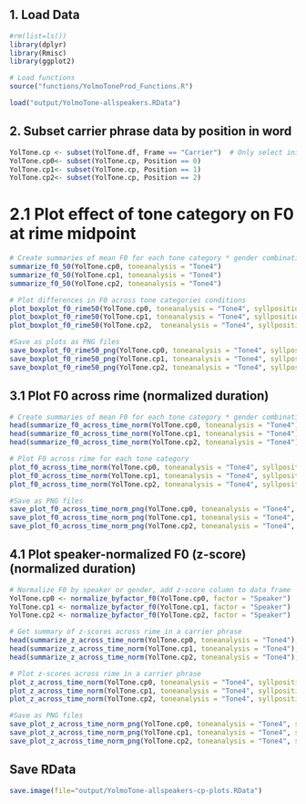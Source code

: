 ## 1. Load Data
```r
#rm(list=ls())
library(dplyr)
library(Rmisc)
library(ggplot2)

# Load functions
source("functions/YolmoToneProd_Functions.R")

load("output/YolmoTone-allspeakers.RData")
```

## 2. Subset carrier phrase data by position in word
```r
YolTone.cp <- subset(YolTone.df, Frame == "Carrier")  # Only select initial syllables
YolTone.cp0<- subset(YolTone.cp, Position == 0)
YolTone.cp1<- subset(YolTone.cp, Position == 1)
YolTone.cp2<- subset(YolTone.cp, Position == 2)
```


# 2.1 Plot effect of tone category on F0 at rime midpoint
```r
# Create summaries of mean F0 for each tone category * gender combination at rime midpoint
summarize_f0_50(YolTone.cp0, toneanalysis = "Tone4")
summarize_f0_50(YolTone.cp1, toneanalysis = "Tone4")
summarize_f0_50(YolTone.cp2, toneanalysis = "Tone4")

# Plot differences in F0 across tone categories conditions
plot_boxplot_f0_rime50(YolTone.cp0, toneanalysis = "Tone4", syllposition = "monosyllabic words (carrier phrase)")
plot_boxplot_f0_rime50(YolTone.cp1, toneanalysis = "Tone4", syllposition = "1st syllable of disyllabic words (carrier phrase)")
plot_boxplot_f0_rime50(YolTone.cp2,  toneanalysis = "Tone4", syllposition = "2nd syllable of disyllabic words (carrier phrase)")

#Save as plots as PNG files
save_boxplot_f0_rime50_png(YolTone.cp0, toneanalysis = "Tone4", syllposition = "monosyllabic words (carrier phrase)", filename = "YolTone_4tone_cp_f0_rime50_mono")
save_boxplot_f0_rime50_png(YolTone.cp1, toneanalysis = "Tone4", syllposition = "1st syllable of disyllabic words (carrier phrase)", filename = "YolTone_4tone_cp_f0_rime50_di1st")
save_boxplot_f0_rime50_png(YolTone.cp2, toneanalysis = "Tone4", syllposition = "2nd syllable of disyllabic words (carrier phrase)", filename = "YolTone_4tone_cp_f0_rime50_di2nd")
```

## 3.1 Plot F0 across rime (normalized duration)
```r
# Create summaries of mean F0 for each tone category * gender combination at 1% time intervals
head(summarize_f0_across_time_norm(YolTone.cp0, toneanalysis = "Tone4"), 10)
head(summarize_f0_across_time_norm(YolTone.cp1, toneanalysis = "Tone4"), 10)
head(summarize_f0_across_time_norm(YolTone.cp2, toneanalysis = "Tone4"), 10)

# Plot F0 across rime for each tone category
plot_f0_across_time_norm(YolTone.cp0, toneanalysis = "Tone4", syllposition = "monosyllabic words (carrier phrase)")
plot_f0_across_time_norm(YolTone.cp1, toneanalysis = "Tone4", syllposition = "1st syllable of disyllabic words (carrier phrase)")
plot_f0_across_time_norm(YolTone.cp2, toneanalysis = "Tone4", syllposition = "2nd syllable of disyllabic words (carrier phrase)")

#Save as PNG files
save_plot_f0_across_time_norm_png(YolTone.cp0, toneanalysis = "Tone4", syllposition = "monosyllabic words (carrier phrase)", filename = "YolTone_4tone_cp_f0_across_time_norm_mono")
save_plot_f0_across_time_norm_png(YolTone.cp1, toneanalysis = "Tone4", syllposition = "1st syllable of disyllabic words (carrier phrase)", filename = "YolTone_4tone_cp_f0_across_time_norm_di1st")
save_plot_f0_across_time_norm_png(YolTone.cp2, toneanalysis = "Tone4", syllposition = "2nd syllable of disyllabic words (carrier phrase)", filename = "YolTone_4tone_cp_f0_across_time_norm_di2nd")
```


## 4.1 Plot speaker-normalized F0 (z-score) (normalized duration)
```r
# Normalize F0 by speaker or gender, add z-score column to data frame
YolTone.cp0 <- normalize_byfactor_f0(YolTone.cp0, factor = "Speaker")
YolTone.cp1 <- normalize_byfactor_f0(YolTone.cp1, factor = "Speaker")
YolTone.cp2 <- normalize_byfactor_f0(YolTone.cp2, factor = "Speaker")

# Get summary of z-scores across rime in a carrier phrase
head(summarize_z_across_time_norm(YolTone.cp0, toneanalysis = "Tone4"), 10)
head(summarize_z_across_time_norm(YolTone.cp1, toneanalysis = "Tone4"), 10)
head(summarize_z_across_time_norm(YolTone.cp2, toneanalysis = "Tone4"), 10)

# Plot z-scores across rime in a carrier phrase
plot_z_across_time_norm(YolTone.cp0, toneanalysis = "Tone4", syllposition = "monosyllabic words (carrier phrase)")
plot_z_across_time_norm(YolTone.cp1, toneanalysis = "Tone4", syllposition = "1st syllable of disyllabic words (carrier phrase)")
plot_z_across_time_norm(YolTone.cp2, toneanalysis = "Tone4", syllposition = "2nd syllable of disyllabic words (carrier phrase)")

#Save as PNG files
save_plot_z_across_time_norm_png(YolTone.cp0, toneanalysis = "Tone4", syllposition = "monosyllabic words (carrier phrase)", filename = "YolTone_4tone_cp_z_across_time_norm_mono")
save_plot_z_across_time_norm_png(YolTone.cp1, toneanalysis = "Tone4", syllposition = "1st syllable of disyllabic words (carrier phrase)", filename = "YolTone_4tone_cp_z_across_time_norm_di1st")
save_plot_z_across_time_norm_png(YolTone.cp2, toneanalysis = "Tone4", syllposition = "2nd syllable of disyllabic words (carrier phrase)", filename = "YolTone_4tone_cp_z_across_time_norm_di2nd")
```

## Save RData
```r
save.image(file="output/YolmoTone-allspeakers-cp-plots.RData")
```
